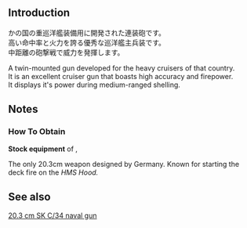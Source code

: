 {{Template:Equipmentinfo
|name = SKC34 20.3cm Twin Gun Mount
|id = 123 
|japanesename = SKC34 20.3cm連装砲 
|icon = {{RedGunMedium}}
|type = Main Gun, Medium
|effect = {{Firepower}}+10 {{AA}}+2 {{Hit}}+3 {{Range}} Medium 
|scrap = {{Ammo}}4 {{Steel}}5 
|image = <gallery type="slideshow" widths="360px" position="center" hideaddbutton="true">
Equipment123-1.png
Equipment123-2.png
Equipment123-3.png
Equipment123-4.png
</gallery>
|CL = lime
|CLT = lime
|CA = lime
|CAV = lime
|BB = lime
|BBV = lime}}

==Introduction==
かの国の重巡洋艦装備用に開発された連装砲です。<br>高い命中率と火力を誇る優秀な巡洋艦主兵装です。<br>中距離の砲撃戦で威力を発揮します。  

A twin-mounted gun developed for the heavy cruisers of that country.<br>
It is an excellent cruiser gun that boasts high accuracy and firepower.<br>
It displays it's power during medium-ranged shelling.

==Notes==
<div class="mw-collapsible"><h3>How To Obtain</h3>
<div class="mw-collapsible-content">
'''Stock equipment''' of {{Ship/Link|Prinz Eugen Kai}}, {{Ship/Link|Prinz Eugen}}

</div></div>


The only 20.3cm weapon designed by Germany. Known for starting the deck fire on the ''HMS Hood.''
==See also==
[[wikipedia:20.3 cm SK C/34 naval gun|20.3 cm SK C/34 naval gun]]
{{Equipmentlist}}